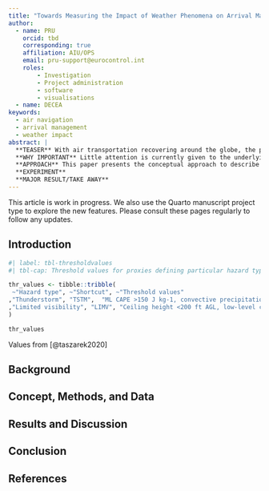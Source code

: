 ```yaml
---
title: "Towards Measuring the Impact of Weather Phenomena on Arrival Management"
author: 
  - name: PRU
    orcid: tbd
    corresponding: true
    affiliation: AIU/OPS
    email: pru-support@eurocontrol.int
    roles:
        - Investigation
        - Project administration
        - software
        - visualisations
  - name: DECEA        
keywords:
  - air navigation
  - arrival management
  - weather impact
abstract: |
  **TEASER** With air transportation recovering around the globe, the policy focus shifts back to environmental protection and the climate change impact of air transportation. Arrival operations at airports form part of a substantial benefit pool.
  **WHY IMPORTANT** Little attention is currently given to the underlying mechanism of changing weather phenomena on arriving air traffic.
  **APPROACH** This paper presents the conceptual approach to describe arrival management sequencing as a spatio-temporal problem within 200NM around an airport. The success of the trajectory-based operations will be analysed in light of significant weather disruptions at the arrival airports and within the studied arrival horizon.
  **EXPERIMENT**
  **MAJOR RESULT/TAKE AWAY**
---
```


::: {.callout-note}
This article is work in progress. We also use the Quarto manuscript project type to explore the new features. Please consult these pages regularly to follow any updates.
:::

## Introduction

```r
#| label: tbl-thresholdvalues
#| tbl-cap: Threshold values for proxies defining particular hazard type.

thr_values <- tibble::tribble(
 ~"Hazard type", ~"Shortcut", ~"Threshold values"
,"Thunderstorm", "TSTM",  "ML CAPE >150 J kg-1, convective precipitation >0.25 mm h-1" 
,"Limited visibility", "LIMV", "Ceiling height <200 ft AGL, low-level cloud cover ¼100%" ,"Low-level wind shear", "LLWS", "0–100 m AGL vertical wind shear gradient >3 kt per 100 ft" ,"Snowfall", "SNOW", "Snowfall >0.5 mm h 1 (liquid water content equivalent)"  
)

thr_values
```

Values from [@taszarek2020]

## Background

## Concept, Methods, and Data

## Results and Discussion

## Conclusion

## References